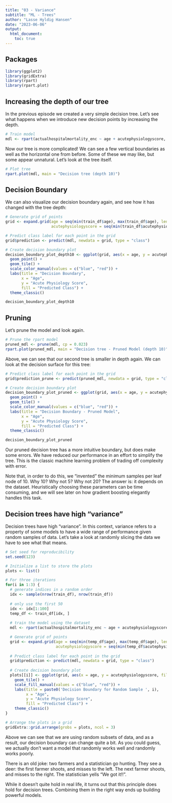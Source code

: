 ```yaml
---
title: "03 - Variance"
subtitle: "ML - Trees"
author: "Lasse Hyldig Hansen"
date: "2023-06-06"
output: 
  html_document:
    toc: true
---
```


## Packages

```r
library(ggplot2)
library(gridExtra)
library(rpart)
library(rpart.plot)
```


## Increasing the depth of our tree

In the previous episode we created a very simple decision tree. Let's see what happens when we introduce new decision points by increasing the depth.

```r
# Train model
mdl <- rpart(actualhospitalmortality_enc ~ age + acutephysiologyscore, data = train_df, method = "class", control = rpart.control(maxdepth = 10))
```

Now our tree is more complicated! We can see a few vertical boundaries as well as the horizontal one from before. Some of these we may like, but some appear unnatural. Let's look at the tree itself.

```r
# Plot tree
rpart.plot(mdl, main = "Decision tree (depth 10)")
```

## Decision Boundary

We can also visualize our decision boundary again, and see how it has changed with the tree depth:

```r
# Generate grid of points
grid <- expand.grid(age = seq(min(train_df$age), max(train_df$age), length.out = 100),
                    acutephysiologyscore = seq(min(train_df$acutephysiologyscore), max(train_df$acutephysiologyscore), length.out = 100))

# Predict class label for each point in the grid
grid$prediction <- predict(mdl, newdata = grid, type = "class")

# Create decision boundary plot
decision_boundary_plot_depth10 <- ggplot(grid, aes(x = age, y = acutephysiologyscore, fill = prediction)) +
  geom_point() +
  geom_tile() +
  scale_color_manual(values = c("blue", "red")) +
  labs(title = "Decision Boundary",
       x = "Age",
       y = "Acute Physiology Score",
       fill = "Predicted Class") +
  theme_classic()

decision_boundary_plot_depth10
```
## Pruning

Let's prune the model and look again.

```r
# Prune the rpart model
pruned_mdl <- prune(mdl, cp = 0.023)
rpart.plot(pruned_mdl, main = "Decision tree - Pruned Model (depth 10)")
```
Above, we can see that our second tree is smaller in depth again. We can look at the decision surface for this tree:

```r
# Predict class label for each point in the grid
grid$prediction_prune <- predict(pruned_mdl, newdata = grid, type = "class")

# Create decision boundary plot
decision_boundary_plot_pruned <- ggplot(grid, aes(x = age, y = acutephysiologyscore, fill = prediction_prune)) +
  geom_point() +
  geom_tile() +
  scale_color_manual(values = c("blue", "red")) +
  labs(title = "Decision Boundary - Pruned Model",
       x = "Age",
       y = "Acute Physiology Score",
       fill = "Predicted Class") +
  theme_classic()

decision_boundary_plot_pruned
```

Our pruned decision tree has a more intuitive boundary, but does make some errors. We have reduced our performance in an effort to simplify the tree. This is the classic machine learning problem of trading off complexity with error.

Note that, in order to do this, we "invented" the minimum samples per leaf node of 10. Why 10? Why not 5? Why not 20? The answer is: it depends on the dataset. Heuristically choosing these parameters can be time consuming, and we will see later on how gradient boosting elegantly handles this task.

## Decision trees have high “variance”

Decision trees have high “variance”. In this context, variance refers to a property of some models to have a wide range of performance given random samples of data. Let’s take a look at randomly slicing the data we have to see what that means.

```r
# Set seed for reproducibility
set.seed(123)

# Initialize a list to store the plots
plots <- list()

# For three iterations
for(i in 1:3) {
  # generate indices in a random order
  idx <- sample(nrow(train_df), nrow(train_df))
  
  # only use the first 50
  idx <- idx[1:100]
  temp_df <- train_df[idx, ]
  
  # train the model using the dataset
  mdl <- rpart(actualhospitalmortality_enc ~ age + acutephysiologyscore, data = temp_df, method = "class", control = rpart.control(maxdepth = 10))

  # Generate grid of points
  grid <- expand.grid(age = seq(min(temp_df$age), max(temp_df$age), length.out = 100),
                      acutephysiologyscore = seq(min(temp_df$acutephysiologyscore), max(temp_df$acutephysiologyscore), length.out = 100))
  
  # Predict class label for each point in the grid
  grid$prediction <- predict(mdl, newdata = grid, type = "class")
  
  # Create decision boundary plot
  plots[[i]] <- ggplot(grid, aes(x = age, y = acutephysiologyscore, fill = prediction)) +
    geom_tile() +
    scale_fill_manual(values = c("blue", "red")) +
    labs(title = paste0('Decision Boundary for Random Sample ', i),
         x = "Age",
         y = "Acute Physiology Score",
         fill = "Predicted Class") +
    theme_classic()
}

# Arrange the plots in a grid
gridExtra::grid.arrange(grobs = plots, ncol = 3)
```
Above we can see that we are using random subsets of data, and as a result, our decision boundary can change quite a bit. As you could guess, we actually don’t want a model that randomly works well and randomly works poorly.

There is an old joke: two farmers and a statistician go hunting. They see a deer: the first farmer shoots, and misses to the left. The next farmer shoots, and misses to the right. The statistician yells “We got it!!”.

While it doesn’t quite hold in real life, it turns out that this principle does hold for decision trees. Combining them in the right way ends up building powerful models.


